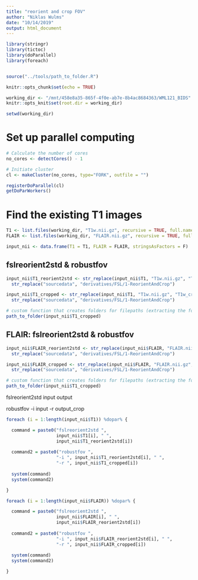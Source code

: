 ```yaml
---
title: "reorient and crop FOV"
author: "Niklas Wulms"
date: "10/14/2019"
output: html_document
---
```


```r
library(stringr)
library(tictoc)
library(doParallel)
library(foreach)


source("../tools/path_to_folder.R")

knitr::opts_chunk$set(echo = TRUE)

working_dir <- "/mnt/458e8a35-865f-4f0e-ab7e-8b4ac8684363/WML121_BIDS"
knitr::opts_knit$set(root.dir = working_dir)

setwd(working_dir)
```


# Set up parallel computing

```r

# Calculate the number of cores
no_cores <- detectCores() - 1

# Initiate cluster
cl <- makeCluster(no_cores, type="FORK", outfile = "")

registerDoParallel(cl)
getDoParWorkers()
```

# Find the existing T1 images

```r
T1 <- list.files(working_dir, "T1w.nii.gz", recursive = TRUE, full.names = FALSE)
FLAIR <- list.files(working_dir, "FLAIR.nii.gz", recursive = TRUE, full.names = FALSE)

input_nii <- data.frame(T1 = T1, FLAIR = FLAIR, stringsAsFactors = F)
```


## fslreorient2std & robustfov

```r
input_nii$T1_reorient2std <- str_replace(input_nii$T1, "T1w.nii.gz", "T1w_reorient2std.nii.gz") %>%
  str_replace("sourcedata", "derivatives/FSL/1-ReorientAndCrop")

input_nii$T1_cropped <- str_replace(input_nii$T1, "T1w.nii.gz", "T1w_cropped.nii.gz") %>%
  str_replace("sourcedata", "derivatives/FSL/1-ReorientAndCrop")

# custom function that creates folders for filepaths (extracting the folder path)
path_to_folder(input_nii$T1_cropped)
```

## FLAIR: fslreorient2std & robustfov

```r
input_nii$FLAIR_reorient2std <- str_replace(input_nii$FLAIR, "FLAIR.nii.gz", "FLAIR_reorient2std.nii.gz") %>%
  str_replace("sourcedata", "derivatives/FSL/1-ReorientAndCrop")

input_nii$FLAIR_cropped <- str_replace(input_nii$FLAIR, "FLAIR.nii.gz", "FLAIR_cropped.nii.gz") %>%
  str_replace("sourcedata", "derivatives/FSL/1-ReorientAndCrop")

# custom function that creates folders for filepaths (extracting the folder path)
path_to_folder(input_nii$T1_cropped)
```




fslreorient2std input output

robustfov -i input -r output_crop

```r
foreach (i = 1:length(input_nii$T1)) %dopar% {

  command = paste0("fslreorient2std ",
                   input_nii$T1[i], " ",
                   input_nii$T1_reorient2std[i])
  
  command2 = paste0("robustfov ",
                   "-i ", input_nii$T1_reorient2std[i], " ",
                   "-r ", input_nii$T1_cropped[i])
                   
  system(command)
  system(command2)

}
```

```r
foreach (i = 1:length(input_nii$FLAIR)) %dopar% {

  command = paste0("fslreorient2std ",
                   input_nii$FLAIR[i], " ",
                   input_nii$FLAIR_reorient2std[i])
  
  command2 = paste0("robustfov ",
                   "-i ", input_nii$FLAIR_reorient2std[i], " ",
                   "-r ", input_nii$FLAIR_cropped[i])
                   
  system(command)
  system(command2)

}
```







